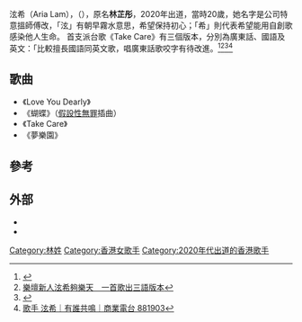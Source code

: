 泫希（Aria Lam），（{{bd|1998年|2月3日||}}），原名'''林芷彤'''，2020年出道，當時20歲，她名字是公司特意搵師傅改，「泫」有朝早霧水意思，希望保持初心；「希」則代表希望能用自創歌感染他人生命。 首支派台歌《Take Care》有三個版本，分別為廣東話、國語及英文：「比較擅長國語同英文歌，唱廣東話歌咬字有待改進。<ref>{{Cite web |url=https://ol.mingpao.com/ldy/showbiz/latest/20200508/1588915489275/ |title=新人泫希凌晨登山拍MV 難忘迷路遇風雨 |access-date=2021-03-05 |archive-date=2021-03-08 |archive-url=https://web.archive.org/web/20210308231623/https://ol.mingpao.com/ldy/showbiz/latest/20200508/1588915489275/%e6%96%b0%e4%ba%ba%e6%b3%ab%e5%b8%8c%e5%87%8c%e6%99%a8%e7%99%bb%e5%b1%b1%e6%8b%8dmv-%e9%9b%a3%e5%bf%98%e8%bf%b7%e8%b7%af%e9%81%87%e9%a2%a8%e9%9b%a8 |dead-url=no }}</ref><ref>[https://hk.on.cc/hk/bkn/cnt/entertainment/20200420/bkn-20200420170559773-0420_00862_001.html   樂壇新人泫希夠樂天　一首歌出三語版本]</ref><ref>{{Cite web |url=https://www.mpweekly.com/entertainment/focus/local/20200505-192950 |title=疫情下作歌感謝家人　張家誠泫希行山拍MV - 本地 - 明周娛樂 |access-date=2021-03-05 |archive-date=2020-09-20 |archive-url=https://web.archive.org/web/20200920143650/https://www.mpweekly.com/entertainment/focus/local/20200505-192950 |dead-url=no }}</ref><ref>[https://www.881903.com/highlight/26149/%E6%9C%89%E8%AA%B0%E5%85%B1%E9%B3%B4/%E6%AD%8C%E6%89%8B-%E6%B3%AB%E5%B8%8C   歌手 泫希｜有誰共鳴｜商業電台 881903]</ref>

==歌曲==
*《Love You Dearly》
*《蝴蝶》（[[假設性無罪|假設性無罪]]插曲）
*《Take Care》
*《夢樂園》

==參考==
{{reflist}}
==外部==
*{{facebook|AriaLamMusic}}
*{{instagram|AriaLamMusic}}
[[Category:林姓|Category:林姓]]
[[Category:香港女歌手|Category:香港女歌手]]
[[Category:2020年代出道的香港歌手|Category:2020年代出道的香港歌手]]
